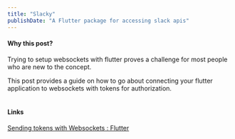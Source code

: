 ```yaml
---
title: "Slacky"
publishDate: "A Flutter package for accessing slack apis"
---
```


#### Why this post?

Trying to setup websockets with flutter proves a challenge for most people who are new to the concept.
<div>
    This post provides a guide on how to go about connecting your flutter application to websockets with tokens for authorization.
</div>

<br/>

#### Links
<a href="https://medium.com/@michaelopoku790/sending-tokens-with-websockets-flutter-7e8fcfbbae34" target="_blank">Sending tokens with Websockets : Flutter</a>
